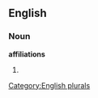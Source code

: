 ==English==

===Noun===
'''affiliations'''

# {{plural of|[[affiliation]]}}

[[Category:English plurals]]
